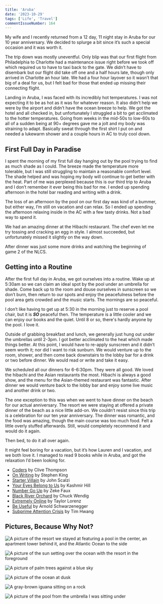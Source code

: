 ```yaml
---
title: 'Aruba'
date: '2023-10-29'
tags: ['Life', 'Travel']
commentIssueNumber: 164
---
```


My wife and I recently returned from a 12 day, 11 night stay in Aruba for our 10 year anniversary. We decided to splurge a bit since it’s such a special occasion and it was worth it.

The trip down was mostly uneventful. Only blip was that our first flight from Philadelphia to Charlotte had a maintenance issue right before we took off which required us to have to taxi back to the gate. We didn’t have to disembark but our flight did take off one and a half hours late, though only arrived in Charlotte an hour late. We had a four hour layover so it wasn’t that big of a deal for us, but I felt bad for those that ended up missing their connecting flight.

Landing in Aruba, I was faced with its incredibly hot temperatures. I was not expecting it to be as hot as it was for whatever reason. It also didn’t help we were by the airport and didn’t have the ocean breeze to help. We got the hotel and all checked in, but unfortunately I struggled a bit to get acclimated to the hotter temperatures. Going from weeks in the mid-50s to low-60s to all of a sudden being at 90+ degrees gave me a jolt and my body was straining to adapt. Basically sweat through the first shirt I put on and needed a lukewarm shower and a couple hours in AC to truly cool down.

## First Full Day in Paradise

I spent the morning of my first full day hanging out by the pool trying to find as much shade as I could. The breeze made the temperature more tolerable, but I was still struggling to maintain a reasonable comfort level. The shade helped and was hoping my body will continue to get better with the heat. Part of me was perplexed because this is our third trip to Aruba and I don’t remember it ever being this bad for me. I ended up spending afternoon in the hotel bar reading and writing with a drink.

The loss of an afternoon by the pool on our first day was kind of a bummer, but either way, I’m still on vacation and can relax. So I ended up spending the afternoon relaxing inside in the AC with a few tasty drinks. Not a bad way to spend it.

We had an amazing dinner at the Hibachi restaurant. The chef even let me try tossing and cracking an egg in style. I almost succeeded, but unfortunately missed it slightly on the way down.

After dinner was just some more drinks and watching the beginning of game 2 of the NLCS.

## Getting into a Routine


After the first full day in Aruba, we got ourselves into a routine. Wake up at 5:30am so we can claim an ideal spot by the pool under an umbrella for shade. Come back up to the room and douse ourselves in sunscreen so we don’t burn, then return to our spots and enjoy the peacefulness before the pool area gets crowded and the music starts. The mornings are so peaceful.

I don’t like having to get up at 5:30 in the morning just to reserve a pool chair, but it is **_SO_** peaceful then. The temperature is a little cooler and we can enjoy our books and the quiet. Until 8 or so, there's hardly anyone by the pool. I love it.

Outside of grabbing breakfast and lunch, we generally just hung out under the umbrellas until 2-3pm. I got better acclimated to the heat which made things better. At this point, I would have to re-apply sunscreen and it didn’t seem worth it; nor did I want to risk sunburn. We would venture up to the room, shower, and then come back downstairs to the lobby bar for a drink or two before dinner. We would read or write and take it easy.

We scheduled all our dinners for 6-6:30pm. They were all good. We loved the hibachi and the Asian restaurants the most. Hibachi is always a good show, and the menu for the Asian-themed restaurant was fantastic. After dinner we would venture back to the lobby bar and enjoy some live music and another drink or two.

The one exception to this was when we went to have dinner on the beach for our actual anniversary. The resort we were staying at offered a private dinner of the beach as a nice little add-on. We couldn’t resist since this trip is a celebration for our ten year anniversary. The dinner was romantic, and the food was amazing, though the main course was too much food. Felt a little overly stuffed afterwards. Still, would completely recommend it and would do it again.

Then bed, to do it all over again.

It might feel boring for a vacation, but it’s how Lauren and I vacation, and we both love it. I managed to read 9 books while in Aruba, and got the relaxation I’d been looking for.

- [Coders](https://bookshop.org/p/books/coders-the-making-of-a-new-tribe-and-the-remaking-of-the-world-clive-thompson/12477150?ean=9780735220584) by Clive Thompson
- [On Writing](https://bookshop.org/p/books/on-writing-a-memoir-of-the-craft-stephen-king/14560198) by Stephen King
- [Starter Villain](https://bookshop.org/p/books/starter-villain-john-scalzi/18753219?ean=9780765389220) by John Scalzi
- [Your Eyes Belong to Us](https://bookshop.org/p/books/your-face-belongs-to-us-a-secretive-startup-s-quest-to-end-privacy-as-we-know-it-kashmir-hill/19573494?ean=9780593448564) by Kashmir Hill
- [Number Go Up](https://bookshop.org/p/books/number-go-up-inside-crypto-s-wild-rise-and-staggering-fall-zeke-faux/19900961?ean=9780593443811) by Zeke Faux
- [Black River Orchard](https://bookshop.org/p/books/black-river-orchard-chuck-wendig/19598190?ean=9780593158746) by Chuck Wendig
- [Extremely Online](https://bookshop.org/p/books/extremely-online-the-untold-story-of-fame-influence-and-power-on-the-internet-taylor-lorenz/19718842?ean=9781982146863) by Taylor Lorenz
- [Be Useful](https://bookshop.org/p/books/be-useful-seven-tools-for-life-arnold-schwartzenegger/19976031) by Arnold Schwarzenegger
- [Subprime Attention Crisis](https://bookshop.org/books/subprime-attention-crisis-advertising-and-the-time-bomb-at-the-heart-of-the-internet/9780374538651) by Tim Hwang

## Pictures, Because Why Not?

![A picture of the resort we stayed at featuring a pool in the center, an apartment tower behind it, and the Atlantic Ocean to the side](../../assets/images/posts/2023-10-29-aruba/aruba1.jpg)

![A picture of the sun setting over the ocean with the resort in the foreground](../../assets/images/posts/2023-10-29-aruba/aruba2.jpg)

![A picture of palm trees against a blue sky](../../assets/images/posts/2023-10-29-aruba/aruba3.jpg)

![A picture of the ocean at dusk](../../assets/images/posts/2023-10-29-aruba/aruba4.jpg)

![A gray-brown iguana sitting on a rock](../../assets/images/posts/2023-10-29-aruba/aruba5.jpg)

![A picture of the pool from the umbrella I was sitting under](../../assets/images/posts/2023-10-29-aruba/aruba6.jpg)
